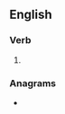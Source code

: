 ==English==

===Verb===
{{head|en|verb form}}

# {{en-third-person singular of|enrich}}

===Anagrams===
* {{anagrams|en|a=ceehinrs|Cheniers|Scheiner|cheniers}}